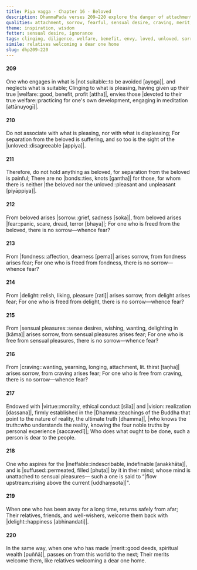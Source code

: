 ```yaml
---
title: Piya vagga - Chapter 16 - Beloved
description: DhammaPada verses 209–220 explore the danger of attachment to what is pleasing, how sorrow and fear arise from the beloved, fondness, delight, sensual pleasures, and craving, who is dear to the people, who flows upstream, and on the importance of merit.
qualities: attachment, sorrow, fearful, sensual desire, craving, merit, ethical conduct
theme: inspiration, wisdom
fetter: sensual desire, ignorance
tags: clinging, diligence, welfare, benefit, envy, loved, unloved, sorrow, fear, fondness, delight, sensual desire, sensual pleasures, craving, virtue, ethical conduct, vision, truth, aspiration, Nibbāna, relatives, friends, merit, death, dhp
simile: relatives welcoming a dear one home
slug: dhp209-220
---
```


#### 209

One who engages in what is |not suitable::to be avoided [ayoga]|,
and neglects what is suitable;
Clinging to what is pleasing, having given up their true |welfare::good, benefit, profit [attha]|,
envies those |devoted to their true welfare::practicing for one's own development, engaging in meditation [attānuyogī]|.

#### 210

Do not associate with what is pleasing,
nor with what is displeasing;
For separation from the beloved is suffering,
and so too is the sight of the |unloved::disagreeable [appiya]|.

#### 211

Therefore, do not hold anything as beloved,
for separation from the beloved is painful;
There are no |bonds::ties, knots [gantha]| for those,
for whom there is neither |the beloved nor the unloved::pleasant and unpleasant [piyāppiya]|.

#### 212

From beloved arises |sorrow::grief, sadness [soka]|,
from beloved arises |fear::panic, scare, dread, terror [bhaya]|;
For one who is freed from the beloved,
there is no sorrow—whence fear?

#### 213

From |fondness::affection, dearness [pema]| arises sorrow,
from fondness arises fear;
For one who is freed from fondness,
there is no sorrow—whence fear?

#### 214

From |delight::relish, liking, pleasure [rati]| arises sorrow,
from delight arises fear;
For one who is freed from delight,
there is no sorrow—whence fear?

#### 215

From |sensual pleasures::sense desires, wishing, wanting, delighting in [kāma]| arises sorrow,
from sensual pleasures arises fear;
For one who is free from sensual pleasures,
there is no sorrow—whence fear?

#### 216

From |craving::wanting, yearning, longing, attachment, lit. thirst [taṇha]| arises sorrow,
from craving arises fear;
For one who is free from craving,
there is no sorrow—whence fear? 

#### 217

Endowed with |virtue::morality, ethical conduct [sīla]| and |vision::realization [dassana]|,
firmly established in the |Dhamma::teachings of the Buddha that point to the nature of reality, the ultimate truth [dhamma]|, |who knows the truth::who understands the reality, knowing the four noble truths by personal experience [saccavedī]|;
Who does what ought to be done,
such a person is dear to the people.

#### 218

One who aspires for the |ineffable::indescribable, indefinable [anakkhāta]|,
and is |suffused::permeated, filled [phuṭa]| by it in their mind;
whose mind is unattached to sensual pleasures—
such a one is said to “|flow upstream::rising above the current [uddhaṃsota]|".

#### 219

When one who has been away for a long time,
returns safely from afar;
Their relatives, friends, and well-wishers,
welcome them back with |delight::happiness [abhinandati]|.

#### 220

In the same way, when one who has made |merit::good deeds, spiritual wealth [puññā]|,
passes on from this world to the next;
Their merits welcome them,
like relatives welcoming a dear one home.
